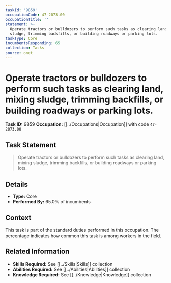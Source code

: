 ```yaml
---
taskId: '9859'
occupationCode: 47-2073.00
occupationTitle: ''
statement: >-
  Operate tractors or bulldozers to perform such tasks as clearing land, mixing
  sludge, trimming backfills, or building roadways or parking lots.
taskType: Core
incumbentsResponding: 65
collection: Tasks
source: onet
---
```

# Operate tractors or bulldozers to perform such tasks as clearing land, mixing sludge, trimming backfills, or building roadways or parking lots.

**Task ID:** 9859
**Occupation:** [[../Occupations|Occupation]] with code `47-2073.00`

## Task Statement

> Operate tractors or bulldozers to perform such tasks as clearing land, mixing sludge, trimming backfills, or building roadways or parking lots.

## Details

- **Type:** Core
- **Performed By:** 65.0% of incumbents

## Context

This task is part of the standard duties performed in this occupation. The percentage indicates how common this task is among workers in the field.

## Related Information

- **Skills Required:** See [[../Skills|Skills]] collection
- **Abilities Required:** See [[../Abilities|Abilities]] collection
- **Knowledge Required:** See [[../Knowledge|Knowledge]] collection
